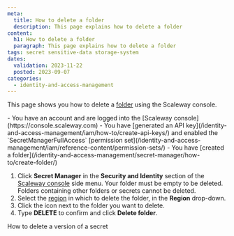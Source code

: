 ```yaml
---
meta:
  title: How to delete a folder
  description: This page explains how to delete a folder
content:
  h1: How to delete a folder
  paragraph: This page explains how to delete a folder
tags: secret sensitive-data storage-system
dates:
  validation: 2023-11-22
  posted: 2023-09-07
categories:
  - identity-and-access-management
---
```


This page shows you how to delete a [folder](/identity-and-access-management/secret-manager/concepts/#folder) using the Scaleway console.

<Macro id="iam-requirements" />

<Message type="requirement">
  - You have an account and are logged into the [Scaleway console](https://console.scaleway.com)
  - You have [generated an API key](/identity-and-access-management/iam/how-to/create-api-keys/) and enabled the `SecretManagerFullAccess` [permission set](/identity-and-access-management/iam/reference-content/permission-sets/)
  - You have [created a folder](/identity-and-access-management/secret-manager/how-to/create-folder/)
</Message>


1. Click **Secret Manager** in the **Security and Identity** section of the [Scaleway console](https://console.scaleway.com/) side menu.
    <Message type="important">
    Your folder must be empty to be deleted. Folders containing other folders or secrets cannot be deleted.
    </Message>
2. Select the [region](/identity-and-access-management/secret-manager/concepts/#region) in which to delete the folder, in the **Region** drop-down.
3. Click the <Icon name="delete" /> icon next to the folder you want to delete.
4. Type **DELETE** to confirm and click **Delete folder**.

<Navigation title="See Also">
  <PreviousButton to="/identity-and-access-management/secret-manager/how-to/delete-version/">How to delete a version of a secret</PreviousButton>
</Navigation>